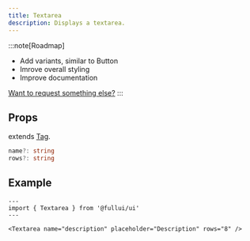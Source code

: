 ```yaml
---
title: Textarea
description: Displays a textarea.
---
```


:::note[Roadmap]
- Add variants, similar to Button
- Imrove overall styling
- Improve documentation

[Want to request something else?](https://github.com/fullui/ui/issues/new)
:::

## Props
extends [Tag](/utility/tag).
```ts
name?: string
rows?: string
```

## Example

```astro live
---
import { Textarea } from '@fullui/ui'
---

<Textarea name="description" placeholder="Description" rows="8" />
```